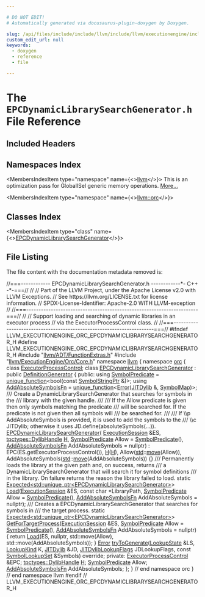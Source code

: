 ```yaml
---

# DO NOT EDIT!
# Automatically generated via docusaurus-plugin-doxygen by Doxygen.

slug: /api/files/include/include/llvm/include/llvm/executionengine/include/llvm/executionengine/orc/epcdynamiclibrarysearchgenerator-h
custom_edit_url: null
keywords:
  - doxygen
  - reference
  - file

---
```





# The `EPCDynamicLibrarySearchGenerator.h` File Reference

<DoxygenPage pluginConfig={pluginConfig}>



## Included Headers

<IncludesList>
<IncludesListItem
  filePath="llvm/ADT/FunctionExtras.h"
  permalink="/docs/api/files/include/include/llvm/include/llvm/adt/functionextras-h"
  isLocal="true" />
<IncludesListItem
  filePath="llvm/ExecutionEngine/Orc/Core.h"
  permalink="/docs/api/files/include/include/llvm/include/llvm/executionengine/include/llvm/executionengine/orc/core-h"
  isLocal="true" />
</IncludesList>

## Namespaces Index

<MembersIndex>

<MembersIndexItem
  type="namespace"
  name={<><a href="/docs/api/namespaces/llvm">llvm</a></>}>
This is an optimization pass for GlobalISel generic memory operations. <a href="/docs/api/namespaces/llvm/#details">More...</a>
</MembersIndexItem>

<MembersIndexItem
  type="namespace"
  name={<><a href="/docs/api/namespaces/llvm/orc">llvm::orc</a></>}>
</MembersIndexItem>

</MembersIndex>

## Classes Index

<MembersIndex>

<MembersIndexItem
  type="class"
  name={<><a href="/docs/api/classes/llvm/orc/epcdynamiclibrarysearchgenerator">EPCDynamicLibrarySearchGenerator</a></>}>
</MembersIndexItem>

</MembersIndex>


## File Listing

The file content with the documentation metadata removed is:

<ProgramListing>

<Link id="l00001" /><CodeLine lineNumber="1"><Highlight kind="comment">//===------------ EPCDynamicLibrarySearchGenerator.h ------------&#42;- C++ -&#42;-===//</Highlight><Highlight kind="normal"></Highlight></CodeLine>
<Link id="l00002" /><CodeLine lineNumber="2"><Highlight kind="normal"></Highlight><Highlight kind="comment">//</Highlight><Highlight kind="normal"></Highlight></CodeLine>
<Link id="l00003" /><CodeLine lineNumber="3"><Highlight kind="normal"></Highlight><Highlight kind="comment">// Part of the LLVM Project, under the Apache License v2.0 with LLVM Exceptions.</Highlight><Highlight kind="normal"></Highlight></CodeLine>
<Link id="l00004" /><CodeLine lineNumber="4"><Highlight kind="normal"></Highlight><Highlight kind="comment">// See https://llvm.org/LICENSE.txt for license information.</Highlight><Highlight kind="normal"></Highlight></CodeLine>
<Link id="l00005" /><CodeLine lineNumber="5"><Highlight kind="normal"></Highlight><Highlight kind="comment">// SPDX-License-Identifier: Apache-2.0 WITH LLVM-exception</Highlight><Highlight kind="normal"></Highlight></CodeLine>
<Link id="l00006" /><CodeLine lineNumber="6"><Highlight kind="normal"></Highlight><Highlight kind="comment">//</Highlight><Highlight kind="normal"></Highlight></CodeLine>
<Link id="l00007" /><CodeLine lineNumber="7"><Highlight kind="normal"></Highlight><Highlight kind="comment">//===----------------------------------------------------------------------===//</Highlight><Highlight kind="normal"></Highlight></CodeLine>
<Link id="l00008" /><CodeLine lineNumber="8"><Highlight kind="normal"></Highlight><Highlight kind="comment">//</Highlight><Highlight kind="normal"></Highlight></CodeLine>
<Link id="l00009" /><CodeLine lineNumber="9"><Highlight kind="normal"></Highlight><Highlight kind="comment">// Support loading and searching of dynamic libraries in an executor process</Highlight><Highlight kind="normal"></Highlight></CodeLine>
<Link id="l00010" /><CodeLine lineNumber="10"><Highlight kind="normal"></Highlight><Highlight kind="comment">// via the ExecutorProcessControl class.</Highlight><Highlight kind="normal"></Highlight></CodeLine>
<Link id="l00011" /><CodeLine lineNumber="11"><Highlight kind="normal"></Highlight><Highlight kind="comment">//</Highlight><Highlight kind="normal"></Highlight></CodeLine>
<Link id="l00012" /><CodeLine lineNumber="12"><Highlight kind="normal"></Highlight><Highlight kind="comment">//===----------------------------------------------------------------------===//</Highlight><Highlight kind="normal"></Highlight></CodeLine>
<Link id="l00013" /><CodeLine lineNumber="13"><Highlight kind="normal"></Highlight></CodeLine>
<Link id="l00014" /><CodeLine lineNumber="14"><Highlight kind="normal"></Highlight><Highlight kind="preprocessor">#ifndef LLVM&#95;EXECUTIONENGINE&#95;ORC&#95;EPCDYNAMICLIBRARYSEARCHGENERATOR&#95;H</Highlight><Highlight kind="normal"></Highlight></CodeLine>
<Link id="l00015" /><CodeLine lineNumber="15"><Highlight kind="normal"></Highlight><Highlight kind="preprocessor">#define LLVM&#95;EXECUTIONENGINE&#95;ORC&#95;EPCDYNAMICLIBRARYSEARCHGENERATOR&#95;H</Highlight><Highlight kind="normal"></Highlight></CodeLine>
<Link id="l00016" /><CodeLine lineNumber="16"><Highlight kind="normal"></Highlight></CodeLine>
<Link id="l00017" /><CodeLine lineNumber="17"><Highlight kind="normal"></Highlight><Highlight kind="preprocessor">#include &quot;<a href="/docs/api/files/include/include/llvm/include/llvm/adt/functionextras-h">llvm/ADT/FunctionExtras.h</a>&quot;</Highlight><Highlight kind="normal"></Highlight></CodeLine>
<Link id="l00018" /><CodeLine lineNumber="18"><Highlight kind="normal"></Highlight><Highlight kind="preprocessor">#include &quot;<a href="/docs/api/files/include/include/llvm/include/llvm/executionengine/include/llvm/executionengine/orc/core-h">llvm/ExecutionEngine/Orc/Core.h</a>&quot;</Highlight><Highlight kind="normal"></Highlight></CodeLine>
<Link id="l00019" /><CodeLine lineNumber="19"><Highlight kind="normal"></Highlight></CodeLine>
<Link id="l00020" /><CodeLine lineNumber="20"><Highlight kind="normal"></Highlight><Highlight kind="keyword">namespace </Highlight><Highlight kind="normal"><a href="/docs/api/namespaces/llvm">llvm</a> &#123;</Highlight></CodeLine>
<Link id="l00021" /><CodeLine lineNumber="21"><Highlight kind="normal"></Highlight><Highlight kind="keyword">namespace </Highlight><Highlight kind="normal"><a href="/docs/api/namespaces/llvm/orc">orc</a> &#123;</Highlight></CodeLine>
<Link id="l00022" /><CodeLine lineNumber="22"><Highlight kind="normal"></Highlight></CodeLine>
<Link id="l00023" /><CodeLine lineNumber="23"><Highlight kind="normal"></Highlight><Highlight kind="keyword">class </Highlight><Highlight kind="normal"><a href="/docs/api/classes/llvm/orc/executorprocesscontrol">ExecutorProcessControl</a>;</Highlight></CodeLine>
<Link id="l00024" /><CodeLine lineNumber="24"><Highlight kind="normal"></Highlight></CodeLine>
<Link id="l00025" /><CodeLine lineNumber="25" lineLink="/docs/api/classes/llvm/orc/epcdynamiclibrarysearchgenerator"><Highlight kind="normal"></Highlight><Highlight kind="keyword">class </Highlight><Highlight kind="normal"><a href="/docs/api/classes/llvm/orc/epcdynamiclibrarysearchgenerator/#af9de54b6e1a0704874430d55c7a5b069">EPCDynamicLibrarySearchGenerator</a> : </Highlight><Highlight kind="keyword">public</Highlight><Highlight kind="normal"> <a href="/docs/api/classes/llvm/orc/definitiongenerator">DefinitionGenerator</a> &#123;</Highlight></CodeLine>
<Link id="l00026" /><CodeLine lineNumber="26"><Highlight kind="normal"></Highlight><Highlight kind="keyword">public</Highlight><Highlight kind="normal">:</Highlight></CodeLine>
<Link id="l00027" /><CodeLine lineNumber="27" lineLink="/docs/api/classes/llvm/orc/epcdynamiclibrarysearchgenerator/#a451bf5760fcb04c7a63fcbe745ac7b17"><Highlight kind="normal">  </Highlight><Highlight kind="keyword">using </Highlight><Highlight kind="normal"><a href="/docs/api/classes/llvm/orc/epcdynamiclibrarysearchgenerator/#a451bf5760fcb04c7a63fcbe745ac7b17">SymbolPredicate</a> = <a href="/docs/api/classes/llvm/unique-function">unique&#95;function</a>&lt;bool(</Highlight><Highlight kind="keyword">const</Highlight><Highlight kind="normal"> <a href="/docs/api/classes/llvm/orc/symbolstringptr">SymbolStringPtr</a> &amp;)&gt;;</Highlight></CodeLine>
<Link id="l00028" /><CodeLine lineNumber="28" lineLink="/docs/api/classes/llvm/orc/epcdynamiclibrarysearchgenerator/#ac870c7932e4bf13d01b19e0e611d96a0"><Highlight kind="normal">  </Highlight><Highlight kind="keyword">using </Highlight><Highlight kind="normal"><a href="/docs/api/classes/llvm/orc/epcdynamiclibrarysearchgenerator/#ac870c7932e4bf13d01b19e0e611d96a0">AddAbsoluteSymbolsFn</a> = <a href="/docs/api/classes/llvm/unique-function">unique&#95;function</a>&lt;<a href="/docs/api/namespaces/llvm/#ac226f3d2b9ca090171a8e0a8cb92c343a902b0d55fddef6f8d651fe1035b7d4bd">Error</a>(<a href="/docs/api/classes/llvm/orc/jitdylib">JITDylib</a> &amp;, <a href="/docs/api/namespaces/llvm/orc/#a8ab9a099de556e888c5f92a4fe49d2fa">SymbolMap</a>)&gt;;</Highlight></CodeLine>
<Link id="l00029" /><CodeLine lineNumber="29"><Highlight kind="normal"></Highlight><Highlight kind="comment"></Highlight></CodeLine>
<Link id="l00030" /><CodeLine lineNumber="30"><Highlight kind="comment">  /// Create a DynamicLibrarySearchGenerator that searches for symbols in the</Highlight></CodeLine>
<Link id="l00031" /><CodeLine lineNumber="31"><Highlight kind="comment">  /// library with the given handle.</Highlight></CodeLine>
<Link id="l00032" /><CodeLine lineNumber="32"><Highlight kind="comment">  ///</Highlight></CodeLine>
<Link id="l00033" /><CodeLine lineNumber="33"><Highlight kind="comment">  /// If the Allow predicate is given then only symbols matching the predicate</Highlight></CodeLine>
<Link id="l00034" /><CodeLine lineNumber="34"><Highlight kind="comment">  /// will be searched for. If the predicate is not given then all symbols will</Highlight></CodeLine>
<Link id="l00035" /><CodeLine lineNumber="35"><Highlight kind="comment">  /// be searched for.</Highlight></CodeLine>
<Link id="l00036" /><CodeLine lineNumber="36"><Highlight kind="comment">  ///</Highlight></CodeLine>
<Link id="l00037" /><CodeLine lineNumber="37"><Highlight kind="comment">  /// If \\p AddAbsoluteSymbols is provided, it is used to add the symbols to the</Highlight></CodeLine>
<Link id="l00038" /><CodeLine lineNumber="38"><Highlight kind="comment">  /// \\c JITDylib; otherwise it uses JD.define(absoluteSymbols(...)).</Highlight><Highlight kind="normal"></Highlight></CodeLine>
<Link id="l00039" /><CodeLine lineNumber="39" lineLink="/docs/api/classes/llvm/orc/epcdynamiclibrarysearchgenerator/#af9de54b6e1a0704874430d55c7a5b069"><Highlight kind="normal">  <a href="/docs/api/classes/llvm/orc/epcdynamiclibrarysearchgenerator/#af9de54b6e1a0704874430d55c7a5b069">EPCDynamicLibrarySearchGenerator</a>(</Highlight></CodeLine>
<Link id="l00040" /><CodeLine lineNumber="40"><Highlight kind="normal">      <a href="/docs/api/classes/llvm/orc/definitiongenerator/#ae073d99ba71b23b530556f075655fc61">ExecutionSession</a> &amp;ES, <a href="/docs/api/namespaces/llvm/orc/tpctypes/#a791ec0843cc10da4c64ae6d79f8381d8">tpctypes::DylibHandle</a> <a href="/docs/api/files/lib/lib/support/md5-cpp/#ae42219072d798876e6b08e6b78614ff6">H</a>,</Highlight></CodeLine>
<Link id="l00041" /><CodeLine lineNumber="41"><Highlight kind="normal">      <a href="/docs/api/classes/llvm/orc/epcdynamiclibrarysearchgenerator/#a451bf5760fcb04c7a63fcbe745ac7b17">SymbolPredicate</a> Allow = <a href="/docs/api/classes/llvm/orc/epcdynamiclibrarysearchgenerator/#a451bf5760fcb04c7a63fcbe745ac7b17">SymbolPredicate</a>(),</Highlight></CodeLine>
<Link id="l00042" /><CodeLine lineNumber="42"><Highlight kind="normal">      <a href="/docs/api/classes/llvm/orc/epcdynamiclibrarysearchgenerator/#ac870c7932e4bf13d01b19e0e611d96a0">AddAbsoluteSymbolsFn</a> AddAbsoluteSymbols = </Highlight><Highlight kind="keyword">nullptr</Highlight><Highlight kind="normal">)</Highlight></CodeLine>
<Link id="l00043" /><CodeLine lineNumber="43"><Highlight kind="normal">      : EPC(ES.getExecutorProcessControl()), <a href="/docs/api/files/lib/lib/support/md5-cpp/#ae42219072d798876e6b08e6b78614ff6">H</a>(<a href="/docs/api/files/lib/lib/support/md5-cpp/#ae42219072d798876e6b08e6b78614ff6">H</a>), Allow(<a href="/docs/api/namespaces/std">std</a>::<a href="/docs/api/namespaces/llvm/#abfc9c7ecf70f66901e439f7c04ef3dbb">move</a>(Allow)),</Highlight></CodeLine>
<Link id="l00044" /><CodeLine lineNumber="44"><Highlight kind="normal">        AddAbsoluteSymbols(<a href="/docs/api/namespaces/std">std</a>::<a href="/docs/api/namespaces/llvm/#abfc9c7ecf70f66901e439f7c04ef3dbb">move</a>(AddAbsoluteSymbols)) &#123;&#125;</Highlight></CodeLine>
<Link id="l00045" /><CodeLine lineNumber="45"><Highlight kind="normal"></Highlight><Highlight kind="comment"></Highlight></CodeLine>
<Link id="l00046" /><CodeLine lineNumber="46"><Highlight kind="comment">  /// Permanently loads the library at the given path and, on success, returns</Highlight></CodeLine>
<Link id="l00047" /><CodeLine lineNumber="47"><Highlight kind="comment">  /// a DynamicLibrarySearchGenerator that will search it for symbol definitions</Highlight></CodeLine>
<Link id="l00048" /><CodeLine lineNumber="48"><Highlight kind="comment">  /// in the library. On failure returns the reason the library failed to load.</Highlight><Highlight kind="normal"></Highlight></CodeLine>
<Link id="l00049" /><CodeLine lineNumber="49"><Highlight kind="normal">  </Highlight><Highlight kind="keyword">static</Highlight><Highlight kind="normal"> <a href="/docs/api/classes/llvm/expected">Expected&lt;std::unique&#95;ptr&lt;EPCDynamicLibrarySearchGenerator&gt;</a>&gt;</Highlight></CodeLine>
<Link id="l00050" /><CodeLine lineNumber="50"><Highlight kind="normal">  <a href="/docs/api/classes/llvm/orc/epcdynamiclibrarysearchgenerator/#a0be4b6ee27375703c0be30f0b730d0ba">Load</a>(<a href="/docs/api/classes/llvm/orc/executionsession">ExecutionSession</a> &amp;ES, </Highlight><Highlight kind="keyword">const</Highlight><Highlight kind="normal"> </Highlight><Highlight kind="keywordtype">char</Highlight><Highlight kind="normal"> &#42;LibraryPath,</Highlight></CodeLine>
<Link id="l00051" /><CodeLine lineNumber="51"><Highlight kind="normal">       <a href="/docs/api/classes/llvm/orc/epcdynamiclibrarysearchgenerator/#a451bf5760fcb04c7a63fcbe745ac7b17">SymbolPredicate</a> Allow = <a href="/docs/api/classes/llvm/orc/epcdynamiclibrarysearchgenerator/#a451bf5760fcb04c7a63fcbe745ac7b17">SymbolPredicate</a>(),</Highlight></CodeLine>
<Link id="l00052" /><CodeLine lineNumber="52"><Highlight kind="normal">       <a href="/docs/api/classes/llvm/orc/epcdynamiclibrarysearchgenerator/#ac870c7932e4bf13d01b19e0e611d96a0">AddAbsoluteSymbolsFn</a> AddAbsoluteSymbols = </Highlight><Highlight kind="keyword">nullptr</Highlight><Highlight kind="normal">);</Highlight></CodeLine>
<Link id="l00053" /><CodeLine lineNumber="53"><Highlight kind="normal"></Highlight><Highlight kind="comment"></Highlight></CodeLine>
<Link id="l00054" /><CodeLine lineNumber="54"><Highlight kind="comment">  /// Creates a EPCDynamicLibrarySearchGenerator that searches for symbols in</Highlight></CodeLine>
<Link id="l00055" /><CodeLine lineNumber="55"><Highlight kind="comment">  /// the target process.</Highlight><Highlight kind="normal"></Highlight></CodeLine>
<Link id="l00056" /><CodeLine lineNumber="56"><Highlight kind="normal">  </Highlight><Highlight kind="keyword">static</Highlight><Highlight kind="normal"> <a href="/docs/api/classes/llvm/expected">Expected&lt;std::unique&#95;ptr&lt;EPCDynamicLibrarySearchGenerator&gt;</a>&gt;</Highlight></CodeLine>
<Link id="l00057" /><CodeLine lineNumber="57" lineLink="/docs/api/classes/llvm/orc/epcdynamiclibrarysearchgenerator/#a2df05e3d58c3066d603ca3276b873011"><Highlight kind="normal">  <a href="/docs/api/classes/llvm/orc/epcdynamiclibrarysearchgenerator/#a2df05e3d58c3066d603ca3276b873011">GetForTargetProcess</a>(<a href="/docs/api/classes/llvm/orc/definitiongenerator/#ae073d99ba71b23b530556f075655fc61">ExecutionSession</a> &amp;ES,</Highlight></CodeLine>
<Link id="l00058" /><CodeLine lineNumber="58"><Highlight kind="normal">                      <a href="/docs/api/classes/llvm/orc/epcdynamiclibrarysearchgenerator/#a451bf5760fcb04c7a63fcbe745ac7b17">SymbolPredicate</a> Allow = <a href="/docs/api/classes/llvm/orc/epcdynamiclibrarysearchgenerator/#a451bf5760fcb04c7a63fcbe745ac7b17">SymbolPredicate</a>(),</Highlight></CodeLine>
<Link id="l00059" /><CodeLine lineNumber="59"><Highlight kind="normal">                      <a href="/docs/api/classes/llvm/orc/epcdynamiclibrarysearchgenerator/#ac870c7932e4bf13d01b19e0e611d96a0">AddAbsoluteSymbolsFn</a> AddAbsoluteSymbols = </Highlight><Highlight kind="keyword">nullptr</Highlight><Highlight kind="normal">) &#123;</Highlight></CodeLine>
<Link id="l00060" /><CodeLine lineNumber="60"><Highlight kind="normal">    </Highlight><Highlight kind="keywordflow">return</Highlight><Highlight kind="normal"> <a href="/docs/api/classes/llvm/orc/epcdynamiclibrarysearchgenerator/#a0be4b6ee27375703c0be30f0b730d0ba">Load</a>(ES, </Highlight><Highlight kind="keyword">nullptr</Highlight><Highlight kind="normal">, std::move(Allow), std::move(AddAbsoluteSymbols));</Highlight></CodeLine>
<Link id="l00061" /><CodeLine lineNumber="61"><Highlight kind="normal">  &#125;</Highlight></CodeLine>
<Link id="l00062" /><CodeLine lineNumber="62"><Highlight kind="normal"></Highlight></CodeLine>
<Link id="l00063" /><CodeLine lineNumber="63"><Highlight kind="normal">  <a href="/docs/api/classes/llvm/error">Error</a> <a href="/docs/api/classes/llvm/orc/epcdynamiclibrarysearchgenerator/#acd769134fc784667d68b675ee79b609d">tryToGenerate</a>(<a href="/docs/api/classes/llvm/orc/lookupstate">LookupState</a> &amp;LS, <a href="/docs/api/namespaces/llvm/orc/#ac17672ae6b70c781cc77713e88d698eb">LookupKind</a> K, <a href="/docs/api/classes/llvm/orc/jitdylib">JITDylib</a> &amp;JD,</Highlight></CodeLine>
<Link id="l00064" /><CodeLine lineNumber="64"><Highlight kind="normal">                      <a href="/docs/api/namespaces/llvm/orc/#a7cb1d8cb0ab2329f032d69d79498c81d">JITDylibLookupFlags</a> JDLookupFlags,</Highlight></CodeLine>
<Link id="l00065" /><CodeLine lineNumber="65"><Highlight kind="normal">                      </Highlight><Highlight kind="keyword">const</Highlight><Highlight kind="normal"> <a href="/docs/api/classes/llvm/orc/symbollookupset">SymbolLookupSet</a> &amp;Symbols) </Highlight><Highlight kind="keyword">override</Highlight><Highlight kind="normal">;</Highlight></CodeLine>
<Link id="l00066" /><CodeLine lineNumber="66"><Highlight kind="normal"></Highlight></CodeLine>
<Link id="l00067" /><CodeLine lineNumber="67"><Highlight kind="normal"></Highlight><Highlight kind="keyword">private</Highlight><Highlight kind="normal">:</Highlight></CodeLine>
<Link id="l00068" /><CodeLine lineNumber="68"><Highlight kind="normal">  <a href="/docs/api/classes/llvm/orc/executorprocesscontrol">ExecutorProcessControl</a> &amp;EPC;</Highlight></CodeLine>
<Link id="l00069" /><CodeLine lineNumber="69"><Highlight kind="normal">  <a href="/docs/api/namespaces/llvm/orc/tpctypes/#a791ec0843cc10da4c64ae6d79f8381d8">tpctypes::DylibHandle</a> <a href="/docs/api/files/lib/lib/support/md5-cpp/#ae42219072d798876e6b08e6b78614ff6">H</a>;</Highlight></CodeLine>
<Link id="l00070" /><CodeLine lineNumber="70"><Highlight kind="normal">  <a href="/docs/api/classes/llvm/orc/epcdynamiclibrarysearchgenerator/#a451bf5760fcb04c7a63fcbe745ac7b17">SymbolPredicate</a> Allow;</Highlight></CodeLine>
<Link id="l00071" /><CodeLine lineNumber="71"><Highlight kind="normal">  <a href="/docs/api/classes/llvm/orc/epcdynamiclibrarysearchgenerator/#ac870c7932e4bf13d01b19e0e611d96a0">AddAbsoluteSymbolsFn</a> AddAbsoluteSymbols;</Highlight></CodeLine>
<Link id="l00072" /><CodeLine lineNumber="72"><Highlight kind="normal">&#125;;</Highlight></CodeLine>
<Link id="l00073" /><CodeLine lineNumber="73"><Highlight kind="normal"></Highlight></CodeLine>
<Link id="l00074" /><CodeLine lineNumber="74"><Highlight kind="normal">&#125; </Highlight><Highlight kind="comment">// end namespace orc</Highlight><Highlight kind="normal"></Highlight></CodeLine>
<Link id="l00075" /><CodeLine lineNumber="75"><Highlight kind="normal">&#125; </Highlight><Highlight kind="comment">// end namespace llvm</Highlight><Highlight kind="normal"></Highlight></CodeLine>
<Link id="l00076" /><CodeLine lineNumber="76"><Highlight kind="normal"></Highlight></CodeLine>
<Link id="l00077" /><CodeLine lineNumber="77"><Highlight kind="normal"></Highlight><Highlight kind="preprocessor">#endif </Highlight><Highlight kind="comment">// LLVM&#95;EXECUTIONENGINE&#95;ORC&#95;EPCDYNAMICLIBRARYSEARCHGENERATOR&#95;H</Highlight><Highlight kind="normal"></Highlight></CodeLine>

</ProgramListing>

</DoxygenPage>
